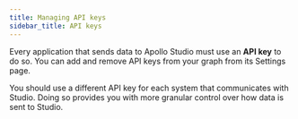 ```yaml
---
title: Managing API keys
sidebar_title: API keys
---
```


Every application that sends data to Apollo Studio must use an **API key** to do so. You can add and remove API keys from your graph from its Settings page.

You should use a different API key for each system that communicates with Studio. Doing so provides you with more granular control over how data is sent to Studio.

